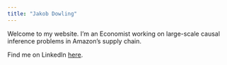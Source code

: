 ```yaml
---
title: "Jakob Dowling"
---
```

Welcome to my website. I'm an Economist working on large-scale causal inference problems in Amazon's supply chain.

Find me on LinkedIn [here](https://www.linkedin.com/in/jakobdowling).
